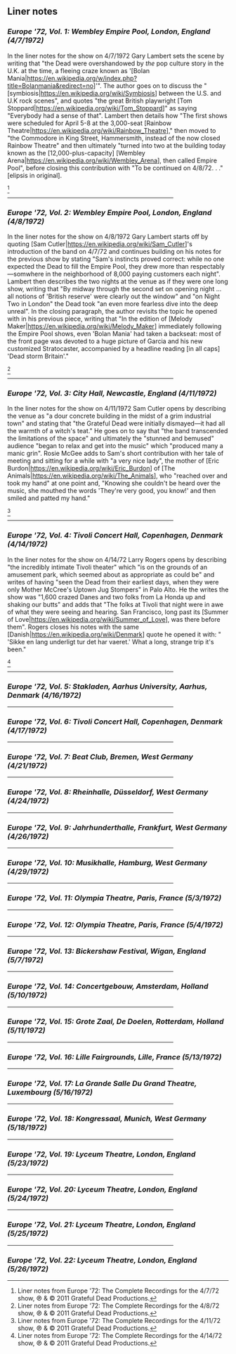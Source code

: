 
==Liner notes==

===''Europe '72, Vol. 1: Wembley Empire Pool, London, England (4/7/1972)''===

In the liner notes for the show on 4/7/1972 Gary Lambert sets the scene by writing that "the Dead were overshandowed by ''the'' pop culture story in the U.K. at the time, a fleeing craze known as '[Bolan Mania|https://en.wikipedia.org/w/index.php?title=Bolanmania&redirect=no]'".  The author goes on to discuss the "[symbiosis|https://en.wikipedia.org/wiki/Symbiosis] between the U.S. and U.K rock scenes", and quotes "the great British playwright [Tom Stoppard|https://en.wikipedia.org/wiki/Tom_Stoppard]" as saying "Everybody had a sense of that".  Lambert then details how "The first shows were scheduled for April 5-8 at the 3,000-seat [Rainbow Theatre|https://en.wikipedia.org/wiki/Rainbow_Theatre]," then moved to "the Commodore in King Street, Hammersmith, instead of the now closed Rainbow Theatre" and then ultimately "turned into two at the building today known as the [12,000-plus-capacity] [Wembley Arena|https://en.wikipedia.org/wiki/Wembley_Arena], then called Empire Pool", before closing this contribution with "To be continued on 4/8/72. . ." [elipsis in original].

<ref>Liner notes from Europe '72: The Complete Recordings for the 4/7/72 show, &copysr; &amp; &copy; 2011 Grateful Dead Productions.</ref>

<hr width="75%">

===''Europe '72, Vol. 2: Wembley Empire Pool, London, England (4/8/1972)''===

In the liner notes for the show on 4/8/1972 Gary Lambert starts off by quoting [Sam Cutler|https://en.wikipedia.org/wiki/Sam_Cutler]'s introduction of the band on 4/7/72 and continues building on his notes for the previous show by stating "Sam's instincts proved correct: while no one expected the Dead to fill the Empire Pool, they drew more than respectably&mdash;somwhere in the neighborhood of 8,000 paying customers each night".  Lambert then describes the two nights at the venue as if they were one long show, writing that "By midway through the second set on opening night ... all notions of 'British reserve' were clearly out the window" and "on Night Two in London" the Dead took "an even more fearless dive into the deep unreal".  In the closing paragraph, the author revisits the topic he opened with in his previous piece, writing that "In the edition of [Melody Maker|https://en.wikipedia.org/wiki/Melody_Maker] immediately following the Empire Pool shows, even 'Bolan Mania' had taken a backseat: most of the front page was devoted to a huge picture of Garcia and his new customized Stratocaster, accompanied by a headline reading [in all caps] 'Dead storm Britain'."

<ref>Liner notes from Europe '72: The Complete Recordings for the 4/8/72 show, &copysr; &amp; &copy; 2011 Grateful Dead Productions.</ref>

<hr width="75%">

===''Europe '72, Vol. 3: City Hall, Newcastle, England (4/11/1972)''===

In the liner notes for the show on 4/11/1972 Sam Cutler opens by describing the venue as "a dour concrete building in the midst of a grim industrial town" and stating that "the Grateful Dead were initially dismayed&mdash;it had all the warmth of a witch's teat."  He goes on to say that "the band transcended the limitations of the space" and ultimately the "stunned and bemused" audience "began to relax and get into the music" which "produced many a manic grin".  Rosie McGee adds to Sam's short contribution with her tale of meeting and sitting for a while with "a very nice lady", the mother of [Eric Burdon|https://en.wikipedia.org/wiki/Eric_Burdon] of [The Animals|https://en.wikipedia.org/wiki/The_Animals], who "reached over and took my hand" at one point and, "Knowing she couldn't be heard over the music, she mouthed the words 'They're very good, you know!' and then smiled and patted my hand."

<ref>Liner notes from Europe '72: The Complete Recordings for the 4/11/72 show, &copysr; &amp; &copy; 2011 Grateful Dead Productions.</ref>

<hr width="75%">

===''Europe '72, Vol. 4: Tivoli Concert Hall, Copenhagen, Denmark (4/14/1972)''===

In the liner notes for the show on 4/14/72 Larry Rogers opens by describing "the incredibly intimate Tivoli theater" which "is on the grounds of an amusement park, which seemed about as appropriate as could be" and writes of having "seen the Dead from their earliest days, when they were only Mother McCree's Uptown Jug Stompers" in Palo Alto.  He the writes the show was "1,600 crazed Danes and two folks from La Honda up and shaking our butts" and adds that "The folks at Tivoli that night were in awe of what they were seeing and hearing.  San Francisco, long past its [Summer of Love|https://en.wikipedia.org/wiki/Summer_of_Love], was there before them".  Rogers closes his notes with the same [Danish|https://en.wikipedia.org/wiki/Denmark] quote he opened it with: " 'Sikke en lang underligt tur det har vaeret.'  What a long, strange trip it's been."

<ref>Liner notes from Europe '72: The Complete Recordings for the 4/14/72 show, &copysr; &amp; &copy; 2011 Grateful Dead Productions.</ref>

<hr width="75%">

===''Europe '72, Vol. 5: Stakladen, Aarhus University, Aarhus, Denmark (4/16/1972)''===

<hr width="75%">

===''Europe '72, Vol. 6: Tivoli Concert Hall, Copenhagen, Denmark (4/17/1972)''===

<hr width="75%">

===''Europe '72, Vol. 7: Beat Club, Bremen, West Germany (4/21/1972)''===

<hr width="75%">

===''Europe '72, Vol. 8: Rheinhalle, Düsseldorf, West Germany (4/24/1972)''===

<hr width="75%">

===''Europe '72, Vol. 9: Jahrhunderthalle, Frankfurt, West Germany (4/26/1972)''===

<hr width="75%">

===''Europe '72, Vol. 10: Musikhalle, Hamburg, West Germany (4/29/1972)''===

<hr width="75%">

===''Europe '72, Vol. 11: Olympia Theatre, Paris, France (5/3/1972)''===

<hr width="75%">

===''Europe '72, Vol. 12: Olympia Theatre, Paris, France (5/4/1972)''===

<hr width="75%">

===''Europe '72, Vol. 13: Bickershaw Festival, Wigan, England (5/7/1972)''===

<hr width="75%">

===''Europe '72, Vol. 14: Concertgebouw, Amsterdam, Holland (5/10/1972)''===

<hr width="75%">

===''Europe '72, Vol. 15: Grote Zaal, De Doelen, Rotterdam, Holland (5/11/1972)''===

<hr width="75%">

===''Europe '72, Vol. 16: Lille Fairgrounds, Lille, France (5/13/1972)''===

<hr width="75%">

===''Europe '72, Vol. 17: La Grande Salle Du Grand Theatre, Luxembourg (5/16/1972)''===

<hr width="75%">

===''Europe '72, Vol. 18: Kongressaal, Munich, West Germany (5/18/1972)''===

<hr width="75%">

===''Europe '72, Vol. 19: Lyceum Theatre, London, England (5/23/1972)''===

<hr width="75%">

===''Europe '72, Vol. 20: Lyceum Theatre, London, England (5/24/1972)''===

<hr width="75%">

===''Europe '72, Vol. 21: Lyceum Theatre, London, England (5/25/1972)''===

<hr width="75%">

===''Europe '72, Vol. 22: Lyceum Theatre, London, England (5/26/1972)''===


